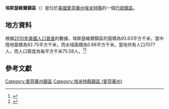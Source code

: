 {{noteTA
|G1=USState
|G2=地名
|G3=Unit
}}
{{Infobox settlement
|official_name            = 埃斯瑟維爾鎮區
|native_name = Estherville Township
|settlement_type          = [[行政鎮區|行政鎮區]]
|image_skyline            = 
|imagesize                = 
|image_map                = Map highlighting Estherville Township, Emmet County, Iowa.svg
|mapsize                  = 250px
|pushpin_map  =USA Iowa
|pushpin_label = 埃斯瑟維爾鎮區
|pushpin_label_position   = top
|pushpin_map_caption      = 埃斯瑟維爾鎮區在愛荷華州的位置
|subdivision_type         = [[世界政區索引|國家]]
|subdivision_type1        = [[美国州份|州份]]
|subdivision_type2        = [[愛荷華州行政区划|縣]]
|subdivision_name         = [[美国|美国]]
|subdivision_name1        = [[愛荷華州|愛荷華州]]
|subdivision_name2        = [[埃米特縣_(愛荷華州)|埃米特縣]]
|elevation_ft             = 1427
|elevation_m              = 435
|timezone                 = [[北美中部時區|北美中部時區]]
|area_total_km2           = 93.63
|area_land_km2            = 92.75
|area_water_km2           = 0.88
|area_total_sq_mi         = 
|area_land_sq_mi          = 
|area_water_sq_mi         = 
|population_as_of         = [[2010年美國人口普查|2010]]
|population_footnotes     = 
|population_total         = 7077
|population_density_km2   = auto
|population_density_sq_mi = auto
|utc_offset               = -6
|coordinates              = {{coord|43|27|43|N|94|50|56|W|type:city_region:US-AL_source:GNS-enwiki|display=inline,title}}
| coor_pinpoint           = 
| coordinates_footnotes   = 
|timezone_DST             = CDT
|utc_offset_DST           = -5
|postal_code_type         = [[美國郵區編號|郵區編號]]
|postal_code              = 51334, 51364
|area_code                = {{link-en|电话区号712|Area code 712|712}}
|blank_name = [[地名信息系统|GNIS ID]]
|blank_info = 467791
}}
'''埃斯瑟維爾鎮區'''（{{lang-en|Estherville Township}}）是位於[[美國|美國]][[愛荷華州|愛荷華州]][[埃米特縣_(愛荷華州)|埃米特縣]]的一個[[行政鎮區|行政鎮區]]。

== 地方資料 ==
根據[[2010年美國人口普查|2010年美國人口普查]]的數據，埃斯瑟維爾鎮區的面積為93.63平方千米，當中陸地面積為92.75平方千米，而水域面積為0.88平方千米。當地共有人口7077人，而人口密度為每平方千米75.58人。<ref name="GR8">{{cite web|url=http://factfinder2.census.gov|publisher=[[美国人口调查局|美国人口调查局]]|accessdate=2011-05-14|title=American FactFinder|archive-date=2013-09-11|archive-url=https://web.archive.org/web/20130911234518/http://factfinder2.census.gov/|dead-url=no}}</ref><ref>{{cite web|url=https://www.citypopulation.de/en/usa/iowa/admin/|title=USA: Iowa (Counties and Townships) - City Population}}</ref>

== 參考文獻 ==
{{reflist}}

{{埃米特縣 (愛荷華州)}}

{{DEFAULTSORT:Estherville Township}}
[[Category:愛荷華州鎮區|Category:愛荷華州鎮區]]
[[Category:埃米特縣鎮區_(愛荷華州)|Category:埃米特縣鎮區 (愛荷華州)]]

{{Iowa-geo-stub}}